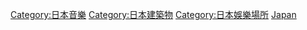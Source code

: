 {{Commons category|Music venues in Japan}}

[[Category:日本音樂|Category:日本音樂]]
[[Category:日本建築物|Category:日本建築物]]
[[Category:日本娛樂場所|Category:日本娛樂場所]]
[[Category:各國音樂場地|Japan]]